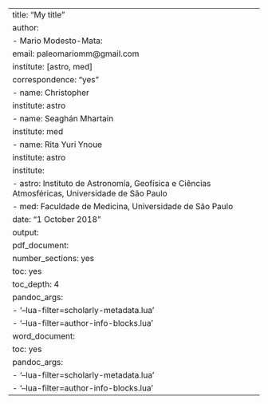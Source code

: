 ---
title: "My title"
author:
  - Mario Modesto-Mata:
      email: paleomariomm@gmail.com
      institute: [astro, med]
      correspondence: "yes"
  - name: Christopher
    institute: astro
  - name: Seaghán Mhartain
    institute: med
  - name: Rita Yuri Ynoue
    institute: astro
institute:
  - astro: Instituto de Astronomía, Geofísica e Ciências Atmosféricas, Universidade de São Paulo
  - med: Faculdade de Medicina, Universidade de São Paulo
date: "1 October 2018"
output: 
  pdf_document: 
    number_sections: yes
    toc: yes
    toc_depth: 4
    pandoc_args:
      - '--lua-filter=scholarly-metadata.lua'
      - '--lua-filter=author-info-blocks.lua'
  word_document:
    toc: yes
    pandoc_args:
      - '--lua-filter=scholarly-metadata.lua'
      - '--lua-filter=author-info-blocks.lua'
---